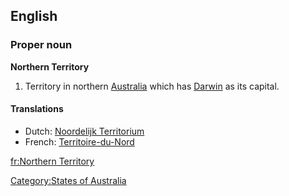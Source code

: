 {{wikipedia}}
==English==

===Proper noun===
'''Northern Territory'''

# Territory in northern [[Australia]] which has [[Darwin]] as its capital.

====Translations====

*Dutch: [[Noordelijk Territorium]]
*French: [[Territoire-du-Nord]] {{m}}

[[Category:States of Australia]]

[[fr:Northern Territory]]
